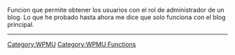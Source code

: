 {{Languages|
{{en|WPMU_Functions/get_admin_users_for_domain}}
{{es|WPMU_Functions/get_admin_users_for_domain}}
}}

Funcion que permite obtener los usuarios con el rol de administrador de un blog.
Lo que he probado hasta ahora me dice que solo funciona con el blog principal.

----

[[Category:WPMU]]
[[Category:WPMU Functions]]